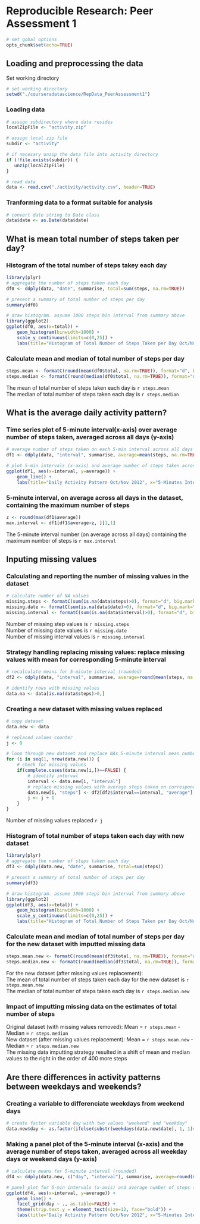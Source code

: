 # Reproducible Research: Peer Assessment 1

``` r
# set gobal options
opts_chunk$set(echo=TRUE)
```

## Loading and preprocessing the data
Set working directory 
```r
# set working directory
setwd("./courseradatascience/RepData_PeerAssessment1")
```

### Loading data  
```r
# assign subdirectory where data resides
localZipFile <- "activity.zip"

# assign local zip file 
subdir <- "activity"

# if necesary unzip the data file into activity directory
if (!file.exists(subdir)) {
   unzip(localZipFile)
}

# read data
data <- read.csv("./activity/activity.csv", header=TRUE)

```

### Tranforming data to a format suitable for analysis  
```r
# convert date string to Date class 
data$date <- as.Date(data$date)
```

## What is mean total number of steps taken per day?

### Histogram of the total number of steps takey each day 
```r
library(plyr)
# aggregate the number of steps taken each day 
df0 <- ddply(data, "date", summarise, total=sum(steps, na.rm=TRUE))

# present a summary of total number of steps per day  
summary(df0)

# draw histogram. assume 1000 steps bin interval from summary above 
library(ggplot2)
ggplot(df0, aes(x=total)) + 
    geom_histogram(binwidth=1000) + 
    scale_y_continuous(limits=c(0,25)) + 
    labs(title="Histogram of Total Number of Steps Taken per Day Oct/Nov 2012", x="Total Number of Steps Daily", y="Frequency")
```

### Calculate mean and median of total number of steps per day 
```r
steps.mean <- formatC(round(mean(df0$total, na.rm=TRUE)), format="d", big.mark=",")
steps.median <- formatC(round(median(df0$total, na.rm=TRUE)), format="d", big.mark=",")
```
The mean of total number of steps taken each day is `r steps.mean`    
The median of total number of steps taken each day is `r steps.median`   
   
## What is the average daily activity pattern?
### Time series plot of 5-minute interval(x-axis) over average number of steps taken, averaged across all days (y-axis) 
```r
# average number of steps taken on each 5-min interval across all days 
df1 <- ddply(data, "interval", summarise, average=mean(steps, na.rm=TRUE))

# plot 5-min intervals (x-axis) and average number of steps taken across all-days (y-axis)
ggplot(df1, aes(x=interval, y=average)) + 
    geom_line() + 
    labs(title="Daily Activity Pattern Oct/Nov 2012", x="5-Minutes Interval", y="Average Number of Steps Taken")
```
### 5-minute interval, on average across all days in the dataset, containing the maximum number of steps
```r
z <- round(max(df1$average))
max.interval <- df1[df1$average>z, ][1,1]
```
The 5-minute interval number (on average across all days) containing the maximum number of steps is `r max.interval`  

## Inputing missing values
### Calculating and reporting the number of missing values in the dataset
```r
# calculate number of NA values 
missing.steps <- formatC(sum(is.na(data$steps)>0), format="d", big.mark=",")
missing.date <- formatC(sum(is.na(data$date)>0), format="d", big.mark=",")
missing.interval <- formatC(sum(is.na(data$interval)>0), format="d", big.mark=",")
```
Number of missing step values is `r missing.steps`   
Number of missing date values is `r missing.date`   
Number of missing interval values is `r missing.interval`    

### Strategy handling replacing missing values: replace missing values with mean for corresponding 5-minute interval
```r
# recalculate means for 5-minute interval (rounded)  
df2 <- ddply(data, "interval", summarise, average=round(mean(steps, na.rm=TRUE)))

# identify rows with missing values 
data.na <- data[is.na(data$steps)>0,]
```

### Creating a new dataset with missing values replaced 
```r
# copy dataset 
data.new <- data

# replaced values counter 
j <- 0

# loop through new dataset and replace NAs 5-minute interval mean number of steps
for (i in seq(1, nrow(data.new))) {
    # check for missing values
    if(complete.cases(data.new[i,])==FALSE) {
        # identify interval
        interval <- data.new[i, "interval"]
        # replace missing values with average steps taken on corresponding interval 
        data.new[i, "steps"] <- df2[df2$interval==interval, "average"]
        j <- j + 1
    }
}

```
Number of missing values replaced `r j`

### Histogram of total number of steps taken each day with new dataset 
```r
library(plyr)
# aggregate the number of steps taken each day 
df3 <- ddply(data.new, "date", summarise, total=sum(steps))

# present a summary of total number of steps per day  
summary(df3)

# draw histogram. assume 1000 steps bin interval from summary above 
library(ggplot2)
ggplot(df3, aes(x=total)) + 
    geom_histogram(binwidth=1000) + 
    scale_y_continuous(limits=c(0,25)) + 
    labs(title="Histogram of Total Number of Steps Taken per Day Oct/Nov 2012\nAfter Missing Values Replacement", x="Total Number of Steps Daily", y="Frequency")
```

### Calculate mean and median of total number of steps per day for the new dataset with imputted missing data  
```r
steps.mean.new <- formatC(round(mean(df3$total, na.rm=TRUE)), format="d", big.mark=",")
steps.median.new <- formatC(round(median(df3$total, na.rm=TRUE)), format="d", big.mark=",")
```
For the new dataset (after missing values replacement):   
The mean of total number of steps taken each day for the new dataset is `r steps.mean.new`    
The median of total number of steps taken each day is `r steps.median.new` 

### Impact of imputting missing data on the estimates of total number of steps  
Original dataset (with missing values removed): Mean = `r steps.mean` - Median = `r steps.median`     
New dataset (after missing values replacement): Mean = `r steps.mean.new` - Median = `r steps.median.new`         
The missing data imputting strategy resulted in a shift of mean and median values to the right in the order of 400 more steps    

## Are there differences in activity patterns between weekdays and weekends?

### Creating a variable to differenciate weekdays from weekend days 
```r
# create factor variable day with two values "weekend" and "weekday"
data.new$day <- as.factor(ifelse(substr(weekdays(data.new$date), 1, 1)=="S", "weekend", "weekday"))
```

### Making a panel plot of the 5-minute interval (x-axis) and the average number of steps taken, averaged across all weekday days or weekend days (y-axis) 
```r
# calculate means for 5-minute interval (rounded)  
df4 <- ddply(data.new, c("day", "interval"), summarise, average=round(mean(steps)))

# panel plot for 5-min intervals (x-axis) and average number of steps taken across all-days (y-axis)
ggplot(df4, aes(x=interval, y=average)) + 
    geom_line() +    
    facet_grid(day ~ ., as.table=FALSE) +     
    theme(strip.text.y = element_text(size=12, face="bold")) +     
    labs(title="Daily Activity Pattern Oct/Nov 2012", x="5-Minutes Interval", y="Average Number of Steps Taken")
```